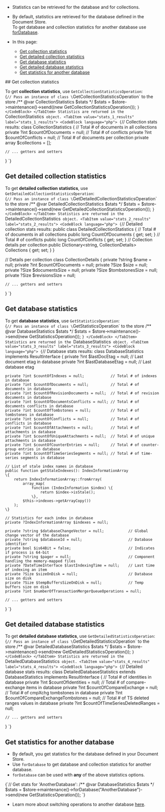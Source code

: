 
<Admonition type="note" title="">

* Statistics can be retrieved for the database and for collections.  

* By default, statistics are retrieved for the database defined in the Document Store.   
  To get database and collection statistics for another database use [forDatabase](../../../client-api/operations/maintenance/get-stats.mdx#get-stats-for-another-database).  

* In this page:
    * [Get collection statistics](../../../client-api/operations/maintenance/get-stats.mdx#get-collection-statistics)
    * [Get detailed collection statistics](../../../client-api/operations/maintenance/get-stats.mdx#get-detailed-collection-statistics)
    * [Get database statistics](../../../client-api/operations/maintenance/get-stats.mdx#get-database-statistics)
    * [Get detailed database statistics](../../../client-api/operations/maintenance/get-stats.mdx#get-detailed-database-statistics)
    * [Get statistics for another database](../../../client-api/operations/maintenance/get-stats.mdx#get-statistics-for-another-database)
</Admonition>
## Get collection statistics

To get **collection statistics**, use `GetCollectionStatisticsOperation`:  
<TabItem value="stats_1" label="stats_1">
<CodeBlock language="php">
{`// Pass an instance of class \`GetCollectionStatisticsOperation\` to the store
/** @var  CollectionStatistics $stats */
$stats = $store->maintenance()->send((new GetCollectionStatisticsOperation());
`}
</CodeBlock>
</TabItem>
Statistics are returned in the `CollectionStatistics` object.
<TabItem value="stats_1_results" label="stats_1_results">
<CodeBlock language="php">
{`// Collection stats results:
class CollectionStatistics
\{
    // Total # of documents in all collections
    private ?int $countOfDocuments = null;
    // Total # of conflicts
    private ?int $countOfConflicts = null;
    // Total # of documents per collection
    private array $collections = [];

    // ... getters and setters
\}
`}
</CodeBlock>
</TabItem>



## Get detailed collection statistics

To get **detailed collection statistics**, use `GetDetailedCollectionStatisticsOperation`:  
<TabItem value="stats_2" label="stats_2">
<CodeBlock language="php">
{`// Pass an instance of class \`GetDetailedCollectionStatisticsOperation\` to the store
/** @var DetailedCollectionStatistics $stats */
$stats = $store->maintenance()->send(new GetDetailedCollectionStatisticsOperation());
`}
</CodeBlock>
</TabItem>
Statistics are returned in the `DetailedCollectionStatistics` object.
<TabItem value="stats_2_results" label="stats_2_results">
<CodeBlock language="php">
{`// Detailed collection stats results:
public class DetailedCollectionStatistics
\{
    // Total # of documents in all collections
    public long CountOfDocuments \{ get; set; \}
    // Total # of conflicts
    public long CountOfConflicts \{ get; set; \}
    // Collection details per collection
    public Dictionary<string, CollectionDetails> Collections \{ get; set; \}
\}

// Details per collection
class CollectionDetails
\{
    private ?string $name = null;
    private ?int $countOfDocuments = null;
    private ?Size $size = null;
    private ?Size $documentsSize = null;
    private ?Size $tombstonesSize = null;
    private ?Size $revisionsSize = null;

    // ... getters and setters
\}
`}
</CodeBlock>
</TabItem>



## Get database statistics

To get **database statistics**, use `GetStatisticsOperation`:  
<TabItem value="stats_3" label="stats_3">
<CodeBlock language="php">
{`// Pass an instance of class \`GetStatisticsOperation\` to the store
/** @var DatabaseStatistics $stats */
$stats = $store->maintenance()->send(new GetStatisticsOperation());
`}
</CodeBlock>
</TabItem>
Statistics are returned in the `DatabaseStatistics` object.
<TabItem value="stats_3_results" label="stats_3_results">
<CodeBlock language="php">
{`// Database stats results:
class DatabaseStatistics implements ResultInterface
\{
    private ?int $lastDocEtag = null;               // Last document etag in database
    private ?int $lastDatabaseEtag = null;          // Last database etag

    private ?int $countOfIndexes = null;            // Total # of indexes in database
    private ?int $countOfDocuments = null;          // Total # of documents in database
    private ?int $countOfRevisionDocuments = null;  // Total # of revision documents in database
    private ?int $countOfDocumentsConflicts = null; // Total # of documents conflicts in database
    private ?int $countOfTombstones = null;         // Total # of tombstones in database
    private ?int $countOfConflicts = null;          // Total # of conflicts in database
    private ?int $countOfAttachments = null;        // Total # of attachments in database
    private ?int $countOfUniqueAttachments = null;  // Total # of unique attachments in database
    private ?int $countOfCounterEntries = null;     // Total # of counter-group entries in database
    private ?int $countOfTimeSeriesSegments = null; // Total # of time-series segments in database

    // List of stale index names in database
    public function getStaleIndexes(): IndexInformationArray
    \{
        return IndexInformationArray::fromArray(
            array_map(
                function (IndexInformation $index) \{
                    return $index->isStale();
                \},
            $this->indexes->getArrayCopy())
        );
    \}

    // Statistics for each index in database
    private ?IndexInformationArray $indexes = null;

    private ?string $databaseChangeVector = null;           // Global change vector of the database
    private ?string $databaseId = null;                     // Database identifier
    private bool $is64Bit = false;                          // Indicates if process is 64-bit
    private ?string $pager = null;                          // Component handling the memory-mapped files
    private ?DateTimeInterface $lastIndexingTime = null;    // Last time of indexing an item
    private ?Size $sizeOnDisk = null;                       // Database size on disk
    private ?Size $tempBuffersSizeOnDisk = null;            // Temp buffers size on disk
    private ?int $numberOfTransactionMergerQueueOperations = null;

    // ... getters and setters
\}
`}
</CodeBlock>
</TabItem>



## Get detailed database statistics

To get **detailed database statistics**, use `GetDetailedStatisticsOperation`:  
<TabItem value="stats_4" label="stats_4">
<CodeBlock language="php">
{`// Pass an instance of class \`GetDetailedStatisticsOperation\` to the store
/** @var DetailedDatabaseStatistics $stats */
$stats = $store->maintenance()->send(new GetDetailedStatisticsOperation());
`}
</CodeBlock>
</TabItem>
Statistics are returned in the `DetailedDatabaseStatistics` object.
<TabItem value="stats_4_results" label="stats_4_results">
<CodeBlock language="php">
{`// Detailed database stats results:
class DetailedDatabaseStatistics extends DatabaseStatistics implements ResultInterface
\{
    // Total # of identities in database
    private ?int $countOfIdentities = null;
    // Total # of compare-exchange items in database
    private ?int $countOfCompareExchange = null;
    // Total # of cmpXchg tombstones in database
    private ?int $countOfCompareExchangeTombstones = null;
    // Total # of TS deleted ranges values in database
    private ?int $countOfTimeSeriesDeletedRanges = null;

    // ... getters and setters
\}
`}
</CodeBlock>
</TabItem>



## Get statistics for another database

* By default, you get statistics for the database defined in your Document Store.  
* Use `forDatabase` to get database and collection statistics for another database.  
* `forDatabase` can be used with **any** of the above statistics options.

<TabItem value="stats_5" label="stats_5">
<CodeBlock language="php">
{`// Get stats for 'AnotherDatabase':
/** @var DatabaseStatistics $stats */
$stats = $store->maintenance()->forDatabase("AnotherDatabase")->send(new GetStatisticsOperation());
`}
</CodeBlock>
</TabItem>

* Learn more about switching operations to another database [here](../../../client-api/operations/how-to/switch-operations-to-a-different-database.mdx).





